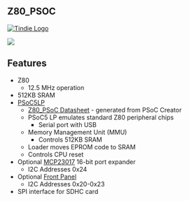 == Z80_PSOC ==

<a href="https://www.tindie.com/products/land_boards/programmable-system-on-a-chip-for-the-raspberry-pi/?pt=ac_prod_search">
<img src="http://land-boards.com/tindie/tindie-larges-v2.png" alt="Tindie Logo"></img></a> 

<img src="http://land-boards.com/blwiki/images/c/cc/Z80_P865-cropped-720px.jpg"></img>

== Features ==

* Z80
** 12.5 MHz operation
* 512KB SRAM
* [https://www.mouser.com/new/Cypress-Semiconductor/cypress-psoc5lp/ PSoC5LP]
** [https://github.com/douggilliland/Retro-Computers/blob/master/Z80/PSOC/PSOC_Design_Files/Z80-PSoC-3-Chips_002/Z80_3Chip.cydsn/Z80_3Chip_datasheet.pdf Z80_PSoC Datasheet] - generated from PSoC Creator
** PSoC5 LP emulates standard Z80 peripheral chips
*** Serial port with USB
** Memory Management Unit (MMU)
*** Controls 512KB SRAM
** Loader moves EPROM code to SRAM
** Controls CPU reset
* Optional [http://ww1.microchip.com/downloads/en/DeviceDoc/20001952C.pdf MCP23017] 16-bit port expander
** I2C Addresses 0x24
* Optional [[Front_Panel_For_8_Bit_Computers|Front Panel]]
** I2C Addresses 0x20-0x23
* SPI interface for SDHC card

